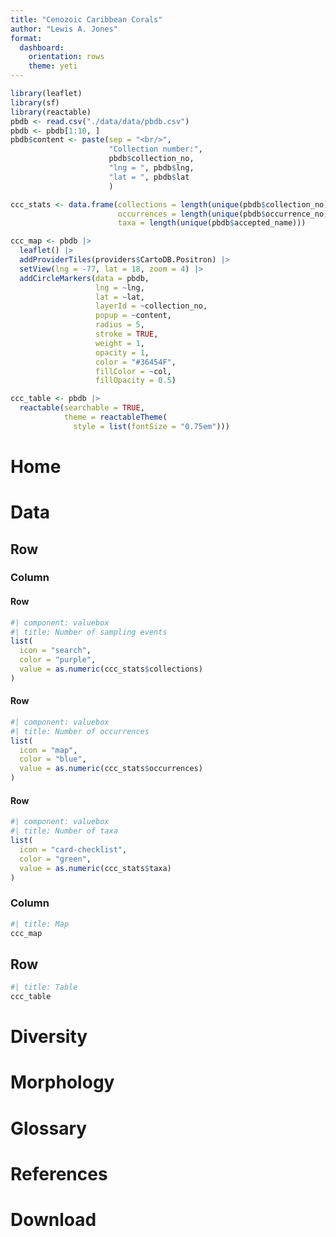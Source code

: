 ```yaml
--- 
title: "Cenozoic Caribbean Corals"
author: "Lewis A. Jones"
format: 
  dashboard:
    orientation: rows
    theme: yeti
---
```


```r
library(leaflet)
library(sf)
library(reactable)
pbdb <- read.csv("./data/data/pbdb.csv")
pbdb <- pbdb[1:10, ]
pbdb$content <- paste(sep = "<br/>",
                      "Collection number:",
                      pbdb$collection_no,
                      "lng = ", pbdb$lng,
                      "lat = ", pbdb$lat
                      )
```
```r
ccc_stats <- data.frame(collections = length(unique(pbdb$collection_no)),
                        occurrences = length(unique(pbdb$occurrence_no)),
                        taxa = length(unique(pbdb$accepted_name)))
```

```r
ccc_map <- pbdb |> 
  leaflet() |> 
  addProviderTiles(providers$CartoDB.Positron) |> 
  setView(lng = -77, lat = 18, zoom = 4) |> 
  addCircleMarkers(data = pbdb,
                   lng = ~lng,
                   lat = ~lat,
                   layerId = ~collection_no,
                   popup = ~content,
                   radius = 5,
                   stroke = TRUE,
                   weight = 1,
                   opacity = 1,
                   color = "#36454F",
                   fillColor = ~col,
                   fillOpacity = 0.5)
```

```r
ccc_table <- pbdb |> 
  reactable(searchable = TRUE,
            theme = reactableTheme(
              style = list(fontSize = "0.75em")))
```

# Home

# Data

## Row

### Column {width=25%}

#### Row

```r
#| component: valuebox
#| title: Number of sampling events
list(
  icon = "search",
  color = "purple",
  value = as.numeric(ccc_stats$collections)
)
```

#### Row

```r
#| component: valuebox
#| title: Number of occurrences
list(
  icon = "map",
  color = "blue",
  value = as.numeric(ccc_stats$occurrences)
)
```

#### Row

```r
#| component: valuebox
#| title: Number of taxa 
list(
  icon = "card-checklist",
  color = "green",
  value = as.numeric(ccc_stats$taxa)
)
```

### Column

```r
#| title: Map
ccc_map
```

## Row

```r
#| title: Table
ccc_table
```

# Diversity

# Morphology

# Glossary

# References

# Download